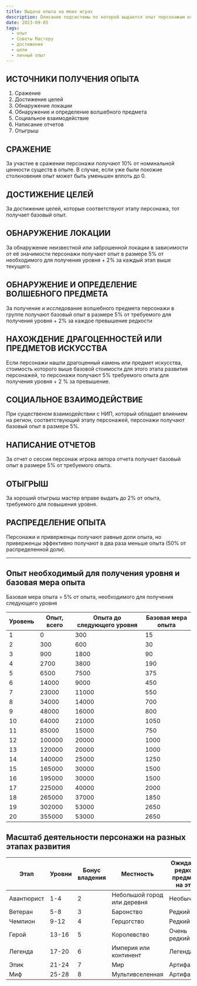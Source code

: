 ```yaml
---
title: Выдача опыта на моих играх
description: Описание подсистемы по которой выдается опыт персонажам основываясь на их достижениях, выполнении целей и взаимодействии с окружающим миром
date: 2023-09-05
tags:
  - опыт
  - Советы Мастеру
  - достижения
  - цели
  - личный опыт
---
```


## ИСТОЧНИКИ ПОЛУЧЕНИЯ ОПЫТА

1.	Сражение
2.	Достижение целей
3.	Обнаружение локации
4.	Обнаружение и определение волшебного предмета
5.	Социальное взаимодействие
6.	Написание отчетов
7.	Отыгрыш

## СРАЖЕНИЕ

За участие в сражении персонажи получают 10% от номинальной ценности существ в опыте. В случае, если уже были похожие столкновения опыт может быть уменьшен вплоть до 0.

## ДОСТИЖЕНИЕ ЦЕЛЕЙ

За достижение целей, которые соответствуют этапу персонажа, тот получает базовый опыт.

## ОБНАРУЖЕНИЕ ЛОКАЦИИ

За обнаружение неизвестной или заброшенной локации в зависимости от её значимости персонажи получают опыт в размере 5% от необходимого для получения уровня + 2% за каждый этап выше текущего.

## ОБНАРУЖЕНИЕ И ОПРЕДЕЛЕНИЕ ВОЛШЕБНОГО ПРЕДМЕТА

За получение и исследование волшебного предмета персонажи в группе получают базовый опыт в размере 5% от требуемого для получения уровня + 2% за каждое превышение редкости

## НАХОЖДЕНИЕ ДРАГОЦЕННОСТЕЙ ИЛИ ПРЕДМЕТОВ ИСКУССТВА

Если персонажи нашли драгоценный камень или предмет искусства, стоимость которого выше базовой стоимости для этого этапа развития персонажей, то персонажи получают 5% требуемого опыта для получения уровня + 2 % за превышение.

## СОЦИАЛЬНОЕ ВЗАИМОДЕЙСТВИЕ

При существеном взаимодействии с НИП, который обладает влиянием на регион, соответствующий этапу персонажей, персонажи получают базовый опыт в размере 5%.

## НАПИСАНИЕ ОТЧЕТОВ
За отчет о сессии персонаж игрока автора отчета получает базовый опыт в размере 5% от требуемого опыта.

## ОТЫГРЫШ
За хороший отыгрыш мастер вправе выдать до 2% от опыта, требуемого для повышения уровня.

## РАСПРЕДЕЛЕНИЕ ОПЫТА
Персонажи и приверженцы получают равные доли опыта, но приверженцы эффективно получают в два раза меньше опыта (50% от распределенной доли).

---

## Опыт необходимый для получения уровня и базовая мера опыта 

Базовая мера опыта = 5% от опыта, необходимого для получения следующего уровня

| Уровень | Опыт, всего | Опыта до следующего уровня | Базовая мера опыта|
|---------|-------------|----------------------------|----------------------------------|
| 1       | 0           | 300                        | 15                               |
| 2       | 300         | 600                        | 30                               |
| 3       | 900         | 1800                       | 90                               |
| 4       | 2700        | 3800                       | 190                              |
| 5       | 6500        | 7500                       | 375                              |
| 6       | 14000       | 9000                       | 450                              |
| 7       | 23000       | 11000                      | 550                              |
| 8       | 34000       | 14000                      | 700                              |
| 9       | 48000       | 16000                      | 800                              |
| 10      | 64000       | 21000                      | 1050                             |
| 11      | 85000       | 15000                      | 750                              |
| 12      | 100000      | 20000                      | 1000                             |
| 13      | 120000      | 20000                      | 1000                             |
| 14      | 140000      | 25000                      | 1250                             |
| 15      | 165000      | 30000                      | 1500                             |
| 16      | 195000      | 30000                      | 1500                             |
| 17      | 225000      | 40000                      | 2000                             |
| 18      | 265000      | 37000                      | 1850                             |
| 19      | 302000      | 53000                      | 2650                             |
| 20      | 355000      | 53000                      | 2650                             |

## Масштаб деятельности персонажи на разных этапах развития

| Этап       | Уровни | Бонус владения | Местность                   | Ожидаемая редкость предметов на этапе | Стоимость, зм |
|------------|--------|----------------|-----------------------------|---------------------------------------|---------------|
| Авантюрист | 1-4    | 2              | Небольшой город или деревня | Необычный                             | 100           |
| Ветеран    | 5-8    | 3              | Баронство                   | Редкий                                | 500           |
| Чемпион    | 9-12   | 4              | Герцогство                  | Редкий                                | 1000          |
| Герой      | 13-16  | 5              | Королевство                 | Очень редкий                          | 5000          |
| Легенда    | 17-20  | 6              | Империя или континент       | Легендарный                           | 10000         |
| Эпик       | 21-24  | 7              | Мир                         | Артифакт                              | 50000         |
| Миф        | 25-28  | 8              | Мультивселенная             | Артифакт                              | 100000        |